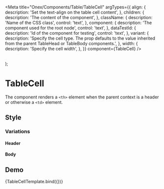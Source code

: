 
<Meta
  title="Onex/Components/Table/TableCell"
  argTypes={{
    align: {
      description: 'Set the text-align on the table cell content',
    },
    children: {
      description: 'The content of the component',
    },
    className: {
      description: 'Name of the CSS class',
      control: 'text',
    },
    component: {
      description: 'The component used for the root node',
      control: 'text',
    },
    dataTestId: {
      description: 'Id of the component for testing',
      control: 'text',
    },
    variant: {
      description:
        'Specify the cell type. The prop defaults to the value inherited from the parent TableHead or TableBody components.',
    },
    width: {
      description: 'Specify the cell width',
    },
  }}
  component={TableCell}
/>

  <Table>
    <TableHead>
      <TableRow>
        <TableCell {...args}/>
      </TableRow>
    </TableHead>
  </Table>
);

# TableCell
The component renders a ```<th>``` element when the parent context is a header or otherwise a ```<td>``` element.

## Style
### Variations

#### Header
<Canvas>
  <Story name="Header" story={stories.Header} />
</Canvas>

#### Body
<Canvas>
  <Story name="Body" story={stories.Body} />
</Canvas>

## Demo
<Canvas>
  <Story
    name="Demo"
    args={{
      align: 'center',
      children: 'Demo cell',
      className: 'custom-tablecell',
      dataTestId: 'test-tablecell-id',
      variant: 'header',
      width: '120px'
  }}>
    {TableCellTemplate.bind({})}
  </Story>
</Canvas>

<ArgsTable story="Demo" />

